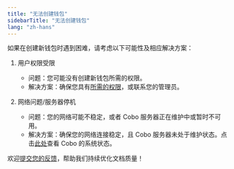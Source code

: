 ```yaml
---
title: "无法创建钱包"
sidebarTitle: "无法创建钱包"
lang: "zh-hans"
---
```


如果在创建新钱包时遇到困难，请考虑以下可能性及相应解决方案：

1. 用户权限受限
    - 问题：您可能没有创建新钱包所需的权限。
    - 解决方案：确保您具有[所需的权限](/cn/portal/organization/roles-and-permissions)，或联系您的管理员。


2. 网络问题/服务器停机
    - 问题：您的网络可能不稳定，或者 Cobo 服务器正在维护中或暂时不可用。
    - 解决方案：确保您的网络连接稳定，且 Cobo 服务器未处于维护状态。点击[此处](https://status.cobo.com/)查看 Cobo 的系统状态。





<Tip>欢迎[提交您的反馈](https://forms.zohopublic.com/cobo/form/DocumentFeedbackForm/formperma/QvLOhxJv1_JMsJ-1dleZ8Itb_7rzN-LtgvsDdxosoVI?referrername=manuals)，帮助我们持续优化文档质量！</Tip>